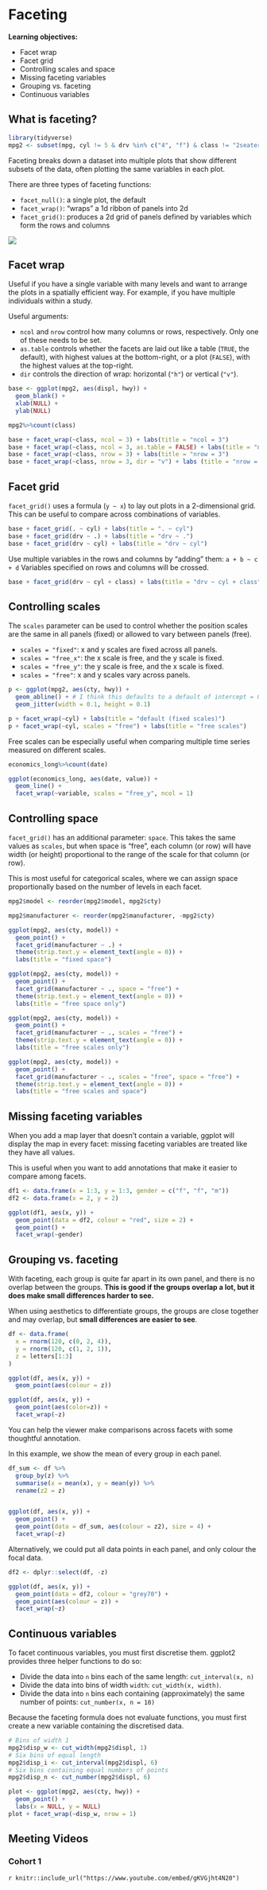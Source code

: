 # Faceting

**Learning objectives:**

- Facet wrap
- Facet grid
- Controlling scales and space
- Missing faceting variables
- Grouping vs. faceting
- Continuous variables

## What is faceting?

```r
library(tidyverse)
mpg2 <- subset(mpg, cyl != 5 & drv %in% c("4", "f") & class != "2seater")
```

Faceting breaks down a dataset into multiple plots that show different subsets of the data, often plotting the same variables in each plot.

There are three types of faceting functions:

- `facet_null()`: a single plot, the default
- `facet_wrap()`: “wraps” a 1d ribbon of panels into 2d
- `facet_grid()`: produces a 2d grid of panels defined by variables which form the rows and columns

![](https://ggplot2-book.org/diagrams/position-facets.png)

## Facet wrap

Useful if you have a single variable with many levels and want to arrange the plots in a spatially efficient way. For example, if you have multiple individuals within a study.

Useful arguments:

- `ncol` and `nrow` control how many columns or rows, respectively. Only one of these needs to be set.
- `as.table` controls whether the facets are laid out like a table (`TRUE`, the default), with highest values at the bottom-right, or a plot (`FALSE`), with the highest values at the top-right. 
- `dir` controls the direction of wrap: horizontal (`"h"`) or vertical (`"v"`).

```r
base <- ggplot(mpg2, aes(displ, hwy)) + 
  geom_blank() + 
  xlab(NULL) + 
  ylab(NULL)

mpg2%>%count(class)

base + facet_wrap(~class, ncol = 3) + labs(title = "ncol = 3")
base + facet_wrap(~class, ncol = 3, as.table = FALSE) + labs(title = "ncol = 3, as.table = FALSE")
base + facet_wrap(~class, nrow = 3) + labs(title = "nrow = 3")
base + facet_wrap(~class, nrow = 3, dir = "v") + labs (title = "nrow = 3, dir = \"v\"")
```

## Facet grid

`facet_grid()` uses a formula (`y ~ x`) to lay out plots in a 2-dimensional grid. This can be useful to compare across combinations of variables.

```r
base + facet_grid(. ~ cyl) + labs(title = ". ~ cyl")
base + facet_grid(drv ~ .) + labs(title = "drv ~ .")
base + facet_grid(drv ~ cyl) + labs(title = "drv ~ cyl")
```

Use multiple variables in the rows and columns by "adding" them: `a + b ~ c + d`
Variables specified on rows and columns will be crossed.

```r
base + facet_grid(drv ~ cyl + class) + labs(title = "drv ~ cyl + class")
```

## Controlling scales

The `scales` parameter can be used to control whether the position scales are the same in all panels (fixed) or allowed to vary between panels (free).

- `scales = "fixed"`: x and y scales are fixed across all panels.
- `scales = "free_x"`: the x scale is free, and the y scale is fixed.
- `scales = "free_y"`: the y scale is free, and the x scale is fixed.
- `scales = "free"`: x and y scales vary across panels.


```r
p <- ggplot(mpg2, aes(cty, hwy)) + 
  geom_abline() + # I think this defaults to a default of intercept = 0 and slope = 1?
  geom_jitter(width = 0.1, height = 0.1)

p + facet_wrap(~cyl) + labs(title = "default (fixed scales)")
p + facet_wrap(~cyl, scales = "free") + labs(title = "free scales")
```

Free scales can be especially useful when comparing multiple time series measured on different scales.

```r
economics_long%>%count(date)

ggplot(economics_long, aes(date, value)) + 
  geom_line() + 
  facet_wrap(~variable, scales = "free_y", ncol = 1)
```

## Controlling space

`facet_grid()` has an additional parameter: `space`. This takes the same values as `scales`, but when space is “free”, each column (or row) will have width (or height) proportional to the range of the scale for that column (or row).

This is most useful for categorical scales, where we can assign space proportionally based on the number of levels in each facet.

```r
mpg2$model <- reorder(mpg2$model, mpg2$cty)

mpg2$manufacturer <- reorder(mpg2$manufacturer, -mpg2$cty)

ggplot(mpg2, aes(cty, model)) + 
  geom_point() + 
  facet_grid(manufacturer ~ .) +
  theme(strip.text.y = element_text(angle = 0)) +
  labs(title = "fixed space")

ggplot(mpg2, aes(cty, model)) + 
  geom_point() + 
  facet_grid(manufacturer ~ ., space = "free") +
  theme(strip.text.y = element_text(angle = 0)) +
  labs(title = "free space only")

ggplot(mpg2, aes(cty, model)) + 
  geom_point() + 
  facet_grid(manufacturer ~ ., scales = "free") +
  theme(strip.text.y = element_text(angle = 0)) +
  labs(title = "free scales only")

ggplot(mpg2, aes(cty, model)) + 
  geom_point() + 
  facet_grid(manufacturer ~ ., scales = "free", space = "free") +
  theme(strip.text.y = element_text(angle = 0)) +
  labs(title = "free scales and space")
```


## Missing faceting variables

When you add a map layer that doesn't contain a variable, ggplot will display the map in every facet: missing faceting variables are treated like they have all values.

This is useful when you want to add annotations that make it easier to compare among facets.

```r
df1 <- data.frame(x = 1:3, y = 1:3, gender = c("f", "f", "m"))
df2 <- data.frame(x = 2, y = 2)

ggplot(df1, aes(x, y)) + 
  geom_point(data = df2, colour = "red", size = 2) + 
  geom_point() + 
  facet_wrap(~gender)
```

## Grouping vs. faceting

With faceting, each group is quite far apart in its own panel, and there is no overlap between the groups. **This is good if the groups overlap a lot, but it does make small differences harder to see.** 

When using aesthetics to differentiate groups, the groups are close together and may overlap, but **small differences are easier to see**.

```r
df <- data.frame(
  x = rnorm(120, c(0, 2, 4)),
  y = rnorm(120, c(1, 2, 1)),
  z = letters[1:3]
)

ggplot(df, aes(x, y)) + 
  geom_point(aes(colour = z))
```

```r
ggplot(df, aes(x, y)) + 
  geom_point(aes(color=z)) + 
  facet_wrap(~z)
```

You can help the viewer make comparisons across facets with some thoughtful annotation. 

In this example, we show the mean of every group in each panel.

```r
df_sum <- df %>% 
  group_by(z) %>% 
  summarise(x = mean(x), y = mean(y)) %>%
  rename(z2 = z)


ggplot(df, aes(x, y)) + 
  geom_point() + 
  geom_point(data = df_sum, aes(colour = z2), size = 4) + 
  facet_wrap(~z)
```

Alternatively, we could put all data points in each panel, and only colour the focal data.

```r
df2 <- dplyr::select(df, -z)

ggplot(df, aes(x, y)) + 
  geom_point(data = df2, colour = "grey70") +
  geom_point(aes(colour = z)) + 
  facet_wrap(~z)
```

## Continuous variables

To facet continuous variables, you must first discretise them. ggplot2 provides three helper functions to do so:

- Divide the data into `n` bins each of the same length: `cut_interval(x, n)`
- Divide the data into bins of width `width`: `cut_width(x, width)`.
- Divide the data into `n` bins each containing (approximately) the same number of points: `cut_number(x, n = 10)`

Because the faceting formula does not evaluate functions, you must first create a new variable containing the discretised data.


```r
# Bins of width 1
mpg2$disp_w <- cut_width(mpg2$displ, 1)
# Six bins of equal length
mpg2$disp_i <- cut_interval(mpg2$displ, 6)
# Six bins containing equal numbers of points
mpg2$disp_n <- cut_number(mpg2$displ, 6)

plot <- ggplot(mpg2, aes(cty, hwy)) +
  geom_point() +
  labs(x = NULL, y = NULL)
plot + facet_wrap(~disp_w, nrow = 1)
```

## Meeting Videos

### Cohort 1

`r knitr::include_url("https://www.youtube.com/embed/gKVGjht4N20")`
